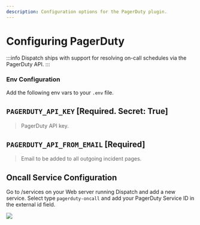 ```yaml
---
description: Configuration options for the PagerDuty plugin.
---
```


# Configuring PagerDuty

:::info
Dispatch ships with support for resolving on-call schedules via the PagerDuty API.
:::

### Env Configuration

Add the following env vars to your `.env` file.

## `PAGERDUTY_API_KEY` \[Required. Secret: True\]

> PagerDuty API key.

## `PAGERDUTY_API_FROM_EMAIL` \[Required\]

> Email to be added to all outgoing incident pages.

## Oncall Service Configuration

Go to /services on your Web server running Dispatch and add a new service. Select type `pagerduty-oncall` and add your PagerDuty Service ID in the external id field.

<div style={{textAlign: 'center'}}>

![](/img/pagerduty-service-setup.png)

</div>
